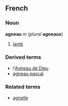==French==
===Noun===
'''agneau''' ''m'' (''plural'' '''agneaux''')

#[[lamb]]

===Derived terms===
*l'[[Agneau de Dieu]]
*[[agneau pascal]]

===Related terms===
*[[agnelle]]
